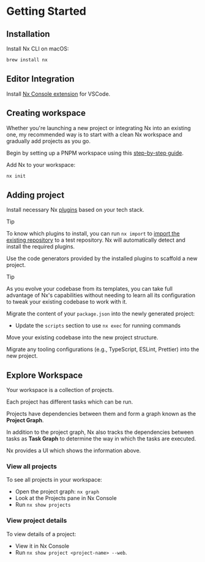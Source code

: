 # Getting Started

## Installation

Install Nx CLI on macOS:

```sh
brew install nx
```

## Editor Integration

Install [Nx Console extension](https://code.visualstudio.com/) for VSCode.


## Creating workspace

Whether you're launching a new project or integrating Nx into an existing one, my recommended way is to start with a clean Nx workspace and gradually add projects as you go.

Begin by setting up a PNPM workspace using this [step-by-step guide](../../../../../backend/javascript/pkg-mgm/pnpm/workspace.mdx#scaffolding-workspace).

Add Nx to your workspace:

```sh
nx init
```


## Adding project

Install necessary Nx [plugins](https://nx.dev/plugin-registry) based on your tech stack.

> [!TIP]
> To know which plugins to install, you can run `nx import` to [import the existing repository](https://nx.dev/recipes/adopting-nx/import-project) to a test repository. Nx will automatically detect and install the required plugins.

Use the code generators provided by the installed plugins to scaffold a new project.

> [!TIP]
> As you evolve your codebase from its templates, you can take full advantage of Nx's capabilities without needing to learn all its configuration to tweak your existing codebase to work with it.

Migrate the content of your `package.json` into the newly generated project:
- Update the `scripts` section to use `nx exec` for running commands

Move your existing codebase into the new project structure.

Migrate any tooling configurations (e.g., TypeScript, ESLint, Prettier) into the new project.


## Explore Workspace

Your workspace is a collection of projects.

Each project has different tasks which can be run.

Projects have dependencies between them and form a graph known as the **Project Graph**.

In addition to the project graph, Nx also tracks the dependencies between tasks as **Task Graph** to determine the way in which the tasks are executed.

Nx provides a UI which shows the information above.

### View all projects

To see all projects in your workspace:
- Open the project graph: `nx graph`
- Look at the Projects pane in Nx Console
- Run `nx show projects`

### View project details

To view details of a project:
- View it in Nx Console
- Run `nx show project <project-name> --web`.
